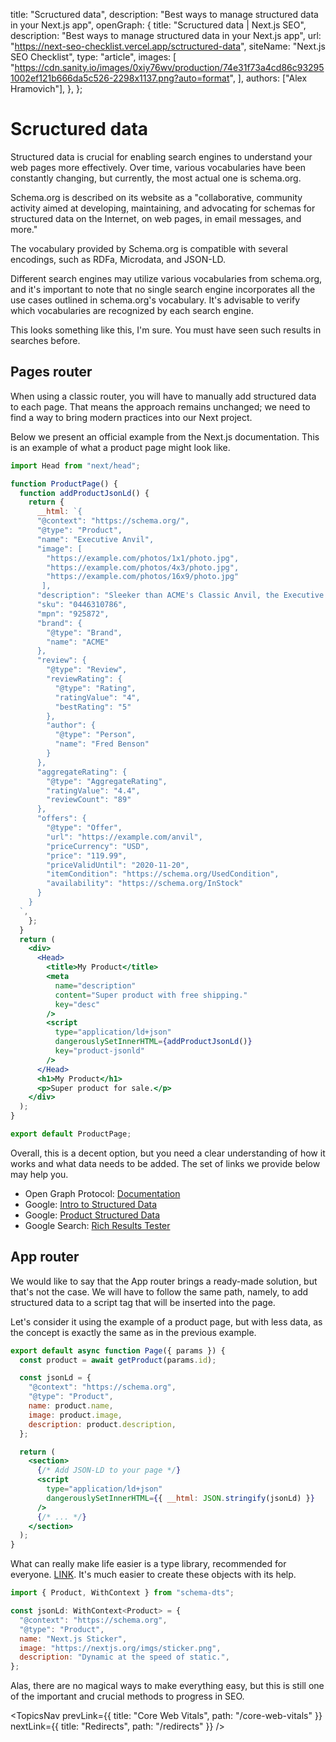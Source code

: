 
  title: "Scructured data",
  description: "Best ways to manage structured data in your Next.js app",
  openGraph: {
    title: "Scructured data | Next.js SEO",
    description: "Best ways to manage structured data in your Next.js app",
    url: "https://next-seo-checklist.vercel.app/sctructured-data",
    siteName: "Next.js SEO Checklist",
    type: "article",
    images: [
      "https://cdn.sanity.io/images/0xiy76wv/production/74e31f73a4cd86c932951002ef121b666da5c526-2298x1137.png?auto=format",
    ],
    authors: ["Alex Hramovich"],
  },
};

# Scructured data

Structured data is crucial for enabling search engines to understand your web pages more effectively.
Over time, various vocabularies have been constantly changing, but currently, the most actual one is schema.org.

Schema.org is described on its website as a "collaborative, community activity aimed at developing,
maintaining, and advocating for schemas for structured data on the Internet, on web pages, in email messages, and more."

The vocabulary provided by Schema.org is compatible with several encodings, such as RDFa, Microdata, and JSON-LD.

Different search engines may utilize various vocabularies from schema.org,
and it's important to note that no single search engine incorporates all the use cases outlined in schema.org's vocabulary.
It's advisable to verify which vocabularies are recognized by each search engine.

This looks something like this, I'm sure. You must have seen such results in searches before.

<TopicsImages id="popular-products" />

## Pages router

When using a classic router, you will have to manually add structured data to each page.
That means the approach remains unchanged; we need to find a way to bring modern practices into our Next project.

Below we present an official example from the Next.js documentation.
This is an example of what a product page might look like.

```jsx
import Head from "next/head";

function ProductPage() {
  function addProductJsonLd() {
    return {
      __html: `{
      "@context": "https://schema.org/",
      "@type": "Product",
      "name": "Executive Anvil",
      "image": [
        "https://example.com/photos/1x1/photo.jpg",
        "https://example.com/photos/4x3/photo.jpg",
        "https://example.com/photos/16x9/photo.jpg"
       ],
      "description": "Sleeker than ACME's Classic Anvil, the Executive Anvil is perfect for the business traveler looking for something to drop from a height.",
      "sku": "0446310786",
      "mpn": "925872",
      "brand": {
        "@type": "Brand",
        "name": "ACME"
      },
      "review": {
        "@type": "Review",
        "reviewRating": {
          "@type": "Rating",
          "ratingValue": "4",
          "bestRating": "5"
        },
        "author": {
          "@type": "Person",
          "name": "Fred Benson"
        }
      },
      "aggregateRating": {
        "@type": "AggregateRating",
        "ratingValue": "4.4",
        "reviewCount": "89"
      },
      "offers": {
        "@type": "Offer",
        "url": "https://example.com/anvil",
        "priceCurrency": "USD",
        "price": "119.99",
        "priceValidUntil": "2020-11-20",
        "itemCondition": "https://schema.org/UsedCondition",
        "availability": "https://schema.org/InStock"
      }
    }
  `,
    };
  }
  return (
    <div>
      <Head>
        <title>My Product</title>
        <meta
          name="description"
          content="Super product with free shipping."
          key="desc"
        />
        <script
          type="application/ld+json"
          dangerouslySetInnerHTML={addProductJsonLd()}
          key="product-jsonld"
        />
      </Head>
      <h1>My Product</h1>
      <p>Super product for sale.</p>
    </div>
  );
}

export default ProductPage;
```

Overall, this is a decent option, but you need a clear understanding of how it works and what data needs to be added.
The set of links we provide below may help you.

- Open Graph Protocol: <a href="https://ogp.me/" target="_blank">Documentation</a>
- Google: <a href="https://developers.google.com/search/docs/appearance/structured-data/intro-structured-data" target="_blank">Intro to Structured Data</a>
- Google: <a href="https://developers.google.com/search/docs/appearance/structured-data/product" target="_blank">Product Structured Data</a>
- Google Search: <a href="https://search.google.com/test/rich-results" target="_blank">Rich Results Tester</a>

## App router

We would like to say that the App router brings a ready-made solution, but that's not the case.
We will have to follow the same path, namely, to add structured data to a script tag that will be inserted into the page.

Let's consider it using the example of a product page, but with less data,
as the concept is exactly the same as in the previous example.

```jsx
export default async function Page({ params }) {
  const product = await getProduct(params.id);

  const jsonLd = {
    "@context": "https://schema.org",
    "@type": "Product",
    name: product.name,
    image: product.image,
    description: product.description,
  };

  return (
    <section>
      {/* Add JSON-LD to your page */}
      <script
        type="application/ld+json"
        dangerouslySetInnerHTML={{ __html: JSON.stringify(jsonLd) }}
      />
      {/* ... */}
    </section>
  );
}
```

What can really make life easier is a type library, recommended for everyone. <a href="https://www.npmjs.com/package/schema-dts" target="_blank">LINK</a>.
It's much easier to create these objects with its help.

```jsx
import { Product, WithContext } from "schema-dts";

const jsonLd: WithContext<Product> = {
  "@context": "https://schema.org",
  "@type": "Product",
  name: "Next.js Sticker",
  image: "https://nextjs.org/imgs/sticker.png",
  description: "Dynamic at the speed of static.",
};
```

Alas, there are no magical ways to make everything easy,
but this is still one of the important and crucial methods to progress in SEO.

<TopicsNav
  prevLink={{ title: "Core Web Vitals", path: "/core-web-vitals" }}
  nextLink={{ title: "Redirects", path: "/redirects" }}
/>
